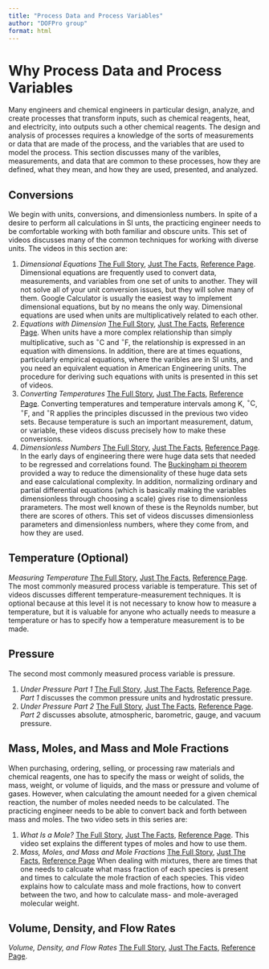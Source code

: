 ```yaml
---
title: "Process Data and Process Variables"
author: "DOFPro group"
format: html
---
```


# Why Process Data and Process Variables

Many engineers and chemical engineers in particular design, analyze, and create processes that transform inputs, such as chemical reagents, heat, and electricity, into outputs such a other chemical reagents. The design and analysis of processes requires a knowledge of the sorts of measurements or data that are made of the process, and the variables that are used to model the process. This section discusses many of the varibles, measurements, and data that are common to these processes, how they are defined, what they mean, and how they are used, presented, and analyzed. 

## Conversions

We begin with units, conversions, and dimensionless numbers. In spite of a desire to perform all calculations in SI unts, the practicing engineer needs to be comfortable working with both familiar and obscure units. This set of videos discusses many of the common techniques for working with diverse units. The videos in this section are:

1. *Dimensional Equations* [The Full Story](), [Just The Facts](), [Reference Page](). Dimensional equations are frequently used to convert data, measurements, and variables from one set of units to another. They will not solve all of your unit conversion issues, but they will solve many of them. Google Calculator is usually the easiest way to implement dimensional equations, but by no means the only way. Dimensional equations are used when units are multiplicatively related to each other.
2. *Equations with Dimension* [The Full Story](), [Just The Facts](), [Reference Page](). When units have a more complex relationship than simply multiplicative, such as $^\circ\mathrm{C}$ and $^\circ\mathrm{F}$, the relationship is expressed in an equation with dimensions. In addition, there are at times equations, particularly empirical equations, where the varibles are in SI units, and you need an equivalent equation in American Engineering units. The procedure for deriving such equations with units is presented in this set of videos.
3. *Converting Temperatures* [The Full Story](), [Just The Facts](), [Reference Page](). Converting temperatures and temperature intervals among $\mathrm{K}$, $^\circ\mathrm{C}$, $^\circ\mathrm{F}$, and $^\circ\mathrm{R}$ applies the principles discussed in the previous two video sets. Because temperature is such an important measurement, datum, or variable, these videos discuss precisely how to make these conversions.
4. *Dimensionless Numbers* [The Full Story](), [Just The Facts](), [Reference Page](). In the early days of engineering there were huge data sets that needed to be regressed and correlations found. The [Buckingham pi theorem]() provided a way to reduce the dimensionality of these huge data sets and ease calculational complexity. In addition, normalizing ordinary and partial differential equations (which is basically making the variables dimensionless through choosing a scale) gives rise to dimensionless prarameters. The most well known of these is the Reynolds number, but there are scores of others. This set of videos discusses dimensionless parameters and dimensionless numbers, where they come from, and how they are used.

## Temperature (Optional)

*Measuring Temperature* [The Full Story](), [Just The Facts](), [Reference Page](). The most commonly measured process variable is temperature. This set of videos discusses different temperature-measurement techniques. It is optional because at this level it is not necessary to know how to measure a temperature, but it is valuable for anyone who actually needs to measure a temperature or has to specify how a temperature measurement is to be made.

## Pressure

The second most commonly measured process variable is pressure.

1. *Under Pressure Part 1* [The Full Story](), [Just The Facts](), [Reference Page](PressureWebPage.qmd). *Part 1* discusses the common pressure units and hydrostatic pressure.
2. *Under Pressure Part 2* [The Full Story](), [Just The Facts](), [Reference Page](). *Part 2* discusses absolute, atmospheric, barometric, gauge, and vacuum pressure.

## Mass, Moles, and Mass and Mole Fractions

When purchasing, ordering, selling, or processing raw materials and chemical reagents, one has to specify the mass or weight of solids, the mass, weight, or volume of liquids, and the mass or pressure and volume of gases. However, when calculating the amount needed for a given chemical reaction, the number of moles needed needs to be calculated. The practicing engineer needs to be able to convert back and forth between mass and moles. The two video sets in this series are:

1. *What Is a Mole?* [The Full Story](https://youtu.be/Kztw9GX9EL8), [Just The Facts](https://youtu.be/wHEX0uY69rs?si=ZutkXqeAfcDqFdPB), [Reference Page](WhatIsAMoleWebPage.qmd). This video set explains the different types of moles and how to use them.
2. *Mass, Moles, and Mass and Mole Fractions* [The Full Story](), [Just The Facts](), [Reference Page]() When dealing with mixtures, there are times that one needs to calcuate what mass fraction of each species is present and times to calculate the mole fraction of each species. This video explains how to calculate mass and mole fractions, how to convert between the two, and how to calculate mass- and mole-averaged molecular weight.

## Volume, Density, and Flow Rates

*Volume, Density, and Flow Rates* [The Full Story](), [Just The Facts](), [Reference Page]().